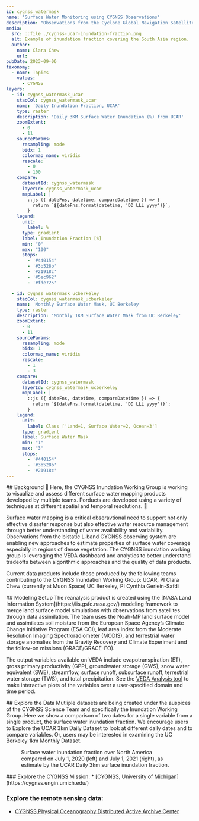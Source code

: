 ```yaml
---
id: cygnss_watermask
name: 'Surface Water Monitoring using CYGNSS Observations'
description: "Observations from the Cyclone Global Navigation Satellite System (CYGNSS) constellation provide information on surface water coverage. Researchers are using novel techniques to generate observational data products of surface water coverage at various temporal and spatial resolutions."
media:
  src: ::file ./cygnss-ucar-inundation-fraction.png
  alt: Example of inundation fraction covering the South Asia region.
  author:
    name: Clara Chew
    url:
pubDate: 2023-09-06
taxonomy:
  - name: Topics
    values:
      - CYGNSS
layers:
  - id: cygnss_watermask_ucar
    stacCol: cygnss_watermask_ucar
    name: 'Daily Inundation Fraction, UCAR'
    type: raster
    description: 'Daily 3KM Surface Water Inundation (%) from UCAR'
    zoomExtent:
      - 0
      - 11
    sourceParams:
      resampling: mode
      bidx: 1
      colormap_name: viridis
      rescale:
        - 0
        - 100
    compare:
      datasetId: cygnss_watermask
      layerId: cygnss_watermask_ucar
      mapLabel: |
        ::js ({ dateFns, datetime, compareDatetime }) => {
          return `${dateFns.format(datetime, 'DD LLL yyyy')}`;
        }
    legend:
      unit:
        label: %
      type: gradient
      label: Inundation Fraction [%]
      min: "0"
      max: "100"
      stops:
        - '#440154'
        - '#3b528b'
        - '#21918c'
        - '#5ec962'
        - '#fde725'

  - id: cygnss_watermask_ucberkeley
    stacCol: cygnss_watermask_ucberkeley
    name: 'Monthly Surface Water Mask, UC Berkeley'
    type: raster
    description: 'Monthly 1KM Surface Water Mask from UC Berkeley'
    zoomExtent:
      - 0
      - 11
    sourceParams:
      resampling: mode
      bidx: 1
      colormap_name: viridis
      rescale:
        - 1
        - 3
    compare:
      datasetId: cygnss_watermask
      layerId: cygnss_watermask_ucberkeley
      mapLabel: |
        ::js ({ dateFns, datetime, compareDatetime }) => {
          return `${dateFns.format(datetime, 'DD LLL yyyy')}`;
        }
    legend:
      unit:
        label: Class ['Land=1, Surface Water=2, Ocean=3']
      type: gradient
      label: Surface Water Mask
      min: "1"
      max: "3"
      stops:
        - '#440154'
        - '#3b528b'
        - '#21918c'
---
```

<Block>
<Prose>
## Background
🚧 Here, the CYGNSS Inundation Working Group is working to visualize and assess different surface water mapping products developed by multiple teams. Porducts are developed using a variety of techniques at different spatial and temporal resolutions. 🚧

Surface water mapping is a critical obseravtional need to support not only effective disaster response but also effective water resource management through better understanding of water availability and variability.
Observations from the bistatic L-band CYGNSS observing system are enabling new approaches to estimate properties of surface water coverage especially in regions of dense vegetation. The CYGNSS inundation working group is leveraging
the VEDA dashboard and analytics to better understand tradeoffs between algorithmic approaches and the quality of data products.

Current data products include those produced by the following teams contributing to the CYGNSS Inundation Working Group:
UCAR, PI Clara Chew (currently at Muon Space)
UC Berkeley, PI Cynthia Gerlein-Safdi
</Prose>
</Block>

<Block>
<Prose>
## Modeling Setup
The reanalysis product is created using the [NASA Land Information System](https://lis.gsfc.nasa.gov/) modeling framework to merge land surface model simulations with observations from satellites through data assimilation. The team uses the Noah-MP land surface model and assimilates soil moisture from the European Space Agency’s Climate Change Initiative Program (ESA CCI), leaf area index from the Moderate Resolution Imaging Spectroradiometer (MODIS), and terrestrial water storage anomalies from the Gravity Recovery and Climate Experiment and the follow-on missions (GRACE/GRACE-FO). 

The output variables available on VEDA include evapotranspiration (ET), gross primary productivity (GPP), groundwater storage (GWS), snow water equivalent (SWE), streamflow, surface runoff, subsurface runoff, terrestrial water storage (TWS), and total precipitation. See the [VEDA Analysis tool](https://www.earthdata.nasa.gov/dashboard/eis/analysis) to make interactive plots of the variables over a user-specified domain and time period.

</Prose>
</Block>

<Block>
<Prose>
## Explore the Data
Mutliple datasets are being created under the auspices of the CYGNSS Science Team and specifically the Inundation Working Group. Here we show a comparison of two dates for a single variable from a single product,
the surface water inundation fraction. We encourage users to <Link to='/datasets/cygnss_watermask_ucar/explore'>Explore the UCAR 3km Daily Dataset</Link> to look at different daily dates and to compare variables. Or, users
may be interested in examining the  <Link to='/datasets/cygnss_watermask_ucberkeley/explore'> UC Berkeley 1km Monthly Dataset</Link>.

</Prose>
  <Figure>
  <Map
    datasetId='cygnss_watermask'
    layerId='cygnss_watermask_ucar'
    dateTime='2020-07-01'
    zoom={2}
    center={[-112,40]}
    compareDateTime='2021-07-01'
  />
  <Caption
    attrAuthor='NASA'
    attrUrl='https://nasa.gov/'
  >
  Surface water inundation fraction over North America compared on July 1, 2020 (left) and July 1, 2021 (right), as estimate by the UCAR Daily 3km surface inundation fraction.
</Caption>
  </Figure>
</Block>

<Block>
<Prose>
### Explore the CYGNSS Mission:
* [CYGNSS, University of Michigan](https://cygnss.engin.umich.edu/)

### Explore the remote sensing data:
* [CYGNSS,Physical Oceanography Distributed Active Archive Center](https://podaac.jpl.nasa.gov/CYGNSS)
</Prose>
</Block>
